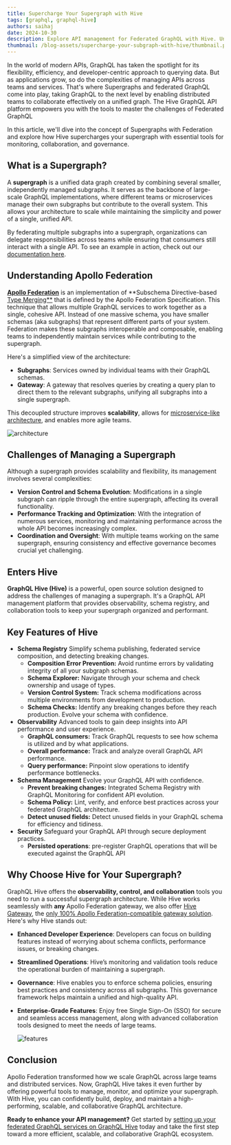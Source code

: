 ```yaml
---
title: Supercharge Your Supergraph with Hive
tags: [graphql, graphql-hive]
authors: saihaj 
date: 2024-10-30
description: Explore API management for Federated GraphQL with Hive. Unlock tools for collaboration, monitoring, and governance to simplify your API architecture. 
thumbnail: /blog-assets/supercharge-your-subgraph-with-hive/thumbnail.png
---
```


In the world of modern APIs, GraphQL has taken the spotlight for its flexibility, efficiency, and developer-centric approach to querying data. But as applications grow, so do the complexities of managing APIs across teams and services. That's where Supergraphs and federated GraphQL come into play, taking GraphQL to the next level by enabling distributed teams to collaborate effectively on a unified graph. The Hive GraphQL API platform empowers you with the tools to master the challenges of Federated GraphQL

In this article, we'll dive into the concept of Supergraphs with Federation and explore how Hive supercharges your supergraph with essential tools for monitoring, collaboration, and governance.

## What is a Supergraph?

A **supergraph** is a unified data graph created by combining several smaller, independently managed subgraphs. It serves as the backbone of large-scale GraphQL implementations, where different teams or microservices manage their own subgraphs but contribute to the overall system. This allows your architecture to scale while maintaining the simplicity and power of a single, unified API.

By federating multiple subgraphs into a supergraph, organizations can delegate responsibilities across teams while ensuring that consumers still interact with a single API. To see an example in action, check out our [documentation here](https://the-guild.dev/graphql/hive/docs/get-started/apollo-federation?utm_source=the_guild\&utm_medium=blog\&utm_campaign=supercharge-your-subgraph-with-hive).

## Understanding Apollo Federation

[**Apollo Federation**](https://www.apollographql.com/docs/federation/?utm_source=the_guild\&utm_medium=blog\&utm_campaign=supercharge-your-subgraph-with-hive) is an implementation of \*\*Subschema Directive-based [Type Merging\*\*](https://the-guild.dev/graphql/stitching/docs/approaches/type-merging?utm_source=the_guild\&utm_medium=blog\&utm_campaign=supercharge-your-subgraph-with-hive) that is defined by the Apollo Federation Specification. This technique that allows multiple GraphQL services to work together as a single, cohesive API. Instead of one massive schema, you have smaller schemas (aka subgraphs) that represent different parts of your system. Federation makes these subgraphs interoperable and composable, enabling teams to independently maintain services while contributing to the supergraph.

Here's a simplified view of the architecture:

* **Subgraphs**: Services owned by individual teams with their GraphQL schemas.
* **Gateway**: A gateway that resolves queries by creating a query plan to direct them to the relevant subgraphs, unifying all subgraphs into a single supergraph.

This decoupled structure improves **scalability**, allows for [microservice-like architecture](https://microservices.io/patterns/microservices.html?utm_source=the_guild\&utm_medium=blog\&utm_campaign=supercharge-your-subgraph-with-hive), and enables more agile teams.

![architecture](./architecture.png)

## Challenges of Managing a Supergraph

Although a supergraph provides scalability and flexibility, its management involves several complexities:

* **Version Control and Schema Evolution**: Modifications in a single subgraph can ripple through the entire supergraph, affecting its overall functionality.
* **Performance Tracking and Optimization**: With the integration of numerous services, monitoring and maintaining performance across the whole API becomes increasingly complex.
* **Coordination and Oversight**: With multiple teams working on the same supergraph, ensuring consistency and effective governance becomes crucial yet challenging.

## Enters Hive

**GraphQL Hive (Hive)** is a powerful, open source solution designed to address the challenges of managing a supergraph. It's a GraphQL API management platform that provides observability, schema registry, and collaboration tools to keep your supergraph organized and performant.

## Key Features of Hive

* **Schema Registry**
  Simplify schema publishing, federated service composition, and detecting breaking changes.
  * **Composition Error Prevention:** Avoid runtime errors by validating integrity of all your subgraph schemas.
  * **Schema Explorer:** Navigate through your schema and check ownership and usage of types.
  * **Version Control System:** Track schema modifications across multiple environments from development to production.
  * **Schema Checks:** Identify any breaking changes before they reach production. Evolve your schema with confidence.
* **Observability**
  Advanced tools to gain deep insights into API performance and user experience.
  * **GraphQL consumers:** Track GraphQL requests to see how schema is utilized and by what applications.
  * **Overall performance:** Track and analyze overall GraphQL API performance.
  * **Query performance:** Pinpoint slow operations to identify performance bottlenecks.
* **Schema Management**
  Evolve your GraphQL API with confidence.
  * **Prevent breaking changes:** Integrated Schema Registry with GraphQL Monitoring for confident API evolution.
  * **Schema Policy:** Lint, verify, and enforce best practices across your federated GraphQL architecture.
  * **Detect unused fields:**  Detect unused fields in your GraphQL schema for efficiency and tidiness.
* **Security**
  Safeguard your GraphQL API through secure deployment practices.
  * **Persisted operations**: pre-register GraphQL operations that will be executed against the GraphQL API

## Why Choose Hive for Your Supergraph?

GraphQL Hive offers the **observability, control, and collaboration** tools you need to run a successful supergraph architecture. While Hive works seamlessly with **any** Apollo Federation gateway, we also offer [Hive Gateway](https://the-guild.dev/graphql/hive/docs/gateway?utm_source=the_guild\&utm_medium=blog\&utm_campaign=supercharge-your-subgraph-with-hive), the [only 100% Apollo Federation-compatible gateway solution](https://the-guild.dev/blog/federation-gateway-audit?utm_source=the_guild\&utm_medium=blog\&utm_campaign=supercharge-your-subgraph-with-hive). Here's why Hive stands out:

* **Enhanced Developer Experience**: Developers can focus on building features instead of worrying about schema conflicts, performance issues, or breaking changes.
* **Streamlined Operations**: Hive’s monitoring and validation tools reduce the operational burden of maintaining a supergraph.
* **Governance**: Hive enables you to enforce schema policies, ensuring best practices and consistency across all subgraphs. This governance framework helps maintain a unified and high-quality API.
* **Enterprise-Grade Features**: Enjoy free Single Sign-On (SSO) for secure and seamless access management, along with advanced collaboration tools designed to meet the needs of large teams.

  ![features](./features.png)

## Conclusion

Apollo Federation transformed how we scale GraphQL across large teams and distributed services. Now, GraphQL Hive takes it even further by offering powerful tools to manage, monitor, and optimize your supergraph. With Hive, you can confidently build, deploy, and maintain a high-performing, scalable, and collaborative GraphQL architecture.

**Ready to enhance your API management?** Get started by [setting up your federated GraphQL services on GraphQL Hive](https://the-guild.dev/graphql/hive/docs/get-started/apollo-federation?utm_source=the_guild\&utm_medium=blog\&utm_campaign=supercharge-your-subgraph-with-hive) today and take the first step toward a more efficient, scalable, and collaborative GraphQL ecosystem.
